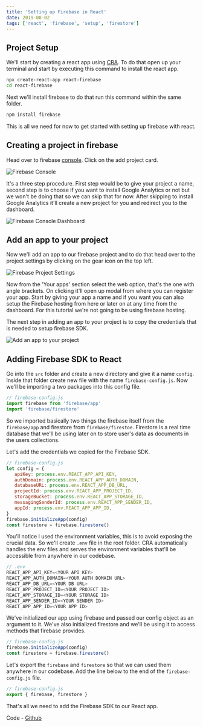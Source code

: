 ```yaml
---
title: 'Setting up Firebase in React'
date: 2019-08-02
tags: ['react', 'firebase', 'setup', 'firestore']
---
```


## Project Setup

We'll start by creating a react app using [CRA](https://github.com/facebook/create-react-app 'Create React App'). To do that open up your terminal and start by executing this command to install the react app.

```bash
npx create-react-app react-firebase
cd react-firebase
```

Next we'll install firebase to do that run this command within the same folder.

```bash
npm install firebase
```

This is all we need for now to get started with setting up firebase with react.

## Creating a project in firebase

Head over to firebase [console](https://console.firebase.google.com/ 'console'). Click on the add project card.

![Firebase Console](https://res.cloudinary.com/prvnbist/image/upload/v1564761515/portfolio/Blog/2019-08-02_212603.png 'Firebase Console')

It's a three step procedure. First step would be to give your project a name, second step is to choose if you want to install Google Analytics or not but we won't be doing that so we can skip that for now. After skipping to install Google Analytics it'll create a new project for you and redirect you to the dashboard.

![Firebase Console Dashboard](https://res.cloudinary.com/prvnbist/image/upload/v1564762241/portfolio/Blog/2019-08-02_214026.png 'Firebase Console Dashboard')

## Add an app to your project

Now we'll add an app to our firebase project and to do that head over to the project settings by clicking on the gear icon on the top left.

![Firebase Project Settings](https://res.cloudinary.com/prvnbist/image/upload/v1564762616/portfolio/Blog/2019-08-02_214638.png 'Firebase Project Settings')

Now from the 'Your apps' section select the web option, that's the one with angle brackets. On clicking it'll open up modal from where you can register your app. Start by giving your app a name and if you want you can also setup the Firebase hosting from here or later on at any time from the dashboard. For this tutorial we're not going to be using firebase hosting.

The next step in adding an app to your project is to copy the credentials that is needed to setup firebase SDK.

![Add an app to your project](https://res.cloudinary.com/prvnbist/image/upload/v1564763083/portfolio/Blog/2019-08-02_215430.png 'Add an app to your project')

## Adding Firebase SDK to React

Go into the `src` folder and create a new directory and give it a name `config`. Inside that folder create new file with the name `firebase-config.js`. Now we'll be importing a two packages into this config file.

```js
// firebase-config.js
import firebase from 'firebase/app'
import 'firebase/firestore'
```

So we imported basically two things the firebase itself from the `firebase/app` and firestore from `firebase/firestoe`. Firestore is a real time database that we'll be using later on to store user's data as documents in the users collections.

Let's add the credentials we copied for the Firebase SDK.

```js
// firebase-config.js
let config = {
   apiKey: process.env.REACT_APP_API_KEY,
   authDomain: process.env.REACT_APP_AUTH_DOMAIN,
   databaseURL: process.env.REACT_APP_DB_URL,
   projectId: process.env.REACT_APP_PROJECT_ID,
   storageBucket: process.env.REACT_APP_STORAGE_ID,
   messagingSenderId: process.env.REACT_APP_SENDER_ID,
   appId: process.env.REACT_APP_APP_ID,
}
firebase.initializeApp(config)
const firestore = firebase.firestore()
```

You'll notice I used the environment variables, this is to avoid exposing the crucial data. So we'll create `.env` file in the root folder. CRA automatically handles the env files and serves the environment variables that'll be accessible from anywhere in our codebase.

```js
// .env
REACT_APP_API_KEY=<YOUR API KEY>
REACT_APP_AUTH_DOMAIN=<YOUR AUTH DOMAIN URL>
REACT_APP_DB_URL=<YOUR DB URL>
REACT_APP_PROJECT_ID=<YOUR PROJECT ID>
REACT_APP_STORAGE_ID=<YOUR STORAGE ID>
REACT_APP_SENDER_ID=<YOUR SENDER ID>
REACT_APP_APP_ID=<YOUR APP ID>
```

We've initialized our app using firebase and passed our config object as an argument to it. We've also initialized firestore and we'll be using it to access methods that firebase provides.

```js
// firebase-config.js
firebase.initializeApp(config)
const firestore = firebase.firestore()
```

Let's export the `firebase` and `firestore` so that we can used them anywhere in our codebase. Add the line below to the end of the `firebase-config.js` file.

```js
// firebase-config.js
export { firebase, firestore }
```

That's all we need to add the Firebase SDK to our React app.

Code - [Github](https://github.com/prvnbist/firebase-react-authentication-tutorial/tree/setup-firebase-sdk-with-react-part1 'Github')
